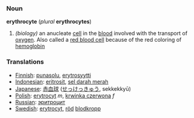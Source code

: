 === Noun ===
''' erythrocyte ''' (''plural'' ''' erythrocytes ''')

# ''(biology)'' an anucleate [[cell]] in the [[blood]] involved with the transport of [[oxygen]]. Also called a [[red blood cell]] because of the red coloring of [[hemoglobin]]

=== Translations ===
*[[Finnish]]: [[punasolu]], [[erytrosyytti]]
*[[Indonesian]]: [[eritrosit]], [[sel darah merah]]
*[[Japanese]]: [[赤血球]] ([[せっけっきゅう]], sekkekkyū)
*[[Polish]]: [[erytrocyt]] ''m'', [[krwinka czerwona]] ''f''
*[[Russian]]: [[эритроцит]]
*[[Swedish]]: [[erytrocyt]], [[röd]] [[blodkropp]]